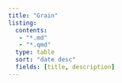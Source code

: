 ```yaml
---
title: "Grain"
listing:
  contents: 
   - "*.md"
   - "*.qmd"
  type: table
  sort: "date desc"
  fields: [title, description]
---
```

